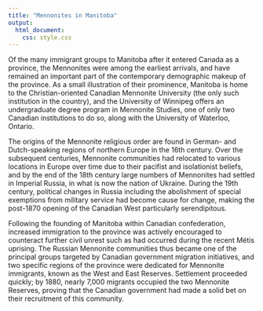 ```yaml
---
title: "Mennonites in Manitoba"
output: 
  html_document:
    css: style.css
---
```


Of the many immigrant groups to Manitoba after it entered Canada as a province, the Mennonites were among the earliest arrivals, and have remained an important part of the contemporary demographic makeup of the province. As a small illustration of their prominence, Manitoba is home to the Christian-oriented Canadian Mennonite University (the only such institution in the country), and the University of Winnipeg offers an undergraduate degree program in Mennonite Studies, one of only two Canadian institutions to do so, along with the University of Waterloo, Ontario.

The origins of the Mennonite religious order are found in German- and Dutch-speaking regions of northern Europe in the 16th century. Over the subsequent centuries, Mennonite communities had relocated to various locations in Europe over time due to their pacifist and isolationist beliefs, and by the end of the 18th century large numbers of Mennonites had settled in Imperial Russia, in what is now the nation of Ukraine. 
During the 19th century, political changes in Russia including the abolishment of special exemptions from military service had become cause for change, making the post-1870 opening of the Canadian West particularly serendipitous.

Following the founding of Manitoba within Canadian confederation, increased immigration to the province was actively encouraged to counteract further civil unrest such as had occurred during the recent Métis uprising.
The Russian Mennonite communities thus became one of the principal groups targeted by Canadian government migration initiatives, and two specific regions of the province were dedicated for Mennonite immigrants, known as the West and East Reserves.
Settlement proceeded quickly; by 1880, nearly 7,000 migrants occupied the two Mennonite Reserves, proving that the Canadian government had made a solid bet on their recruitment of this community.

 